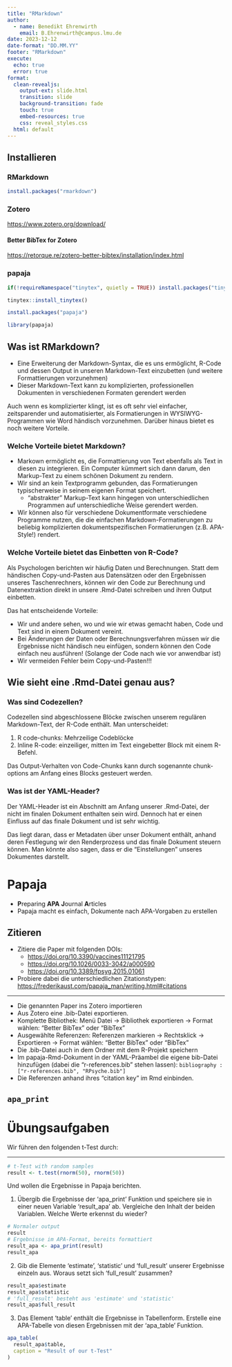```yaml
---
title: "RMarkdown"
author:
  - name: Benedikt Ehrenwirth 
    email: B.Ehrenwirth@campus.lmu.de
date: 2023-12-12
date-format: "DD.MM.YY"
footer: "RMarkdown"
execute: 
  echo: true
  error: true
format: 
  clean-revealjs: 
    output-ext: slide.html
    transition: slide
    background-transition: fade
    touch: true
    embed-resources: true
    css: reveal_styles.css
  html: default
---
```


## Installieren

### RMarkdown

```r
install.packages("rmarkdown")
```

### Zotero

<https://www.zotero.org/download/>

#### Better BibTex for Zotero

<https://retorque.re/zotero-better-bibtex/installation/index.html>

### papaja

```r
if(!requireNamespace("tinytex", quietly = TRUE)) install.packages("tinytex")

tinytex::install_tinytex()
```

```r
install.packages("papaja")
```

```r
library(papaja)
```

## Was ist RMarkdown?

- Eine Erweiterung der Markdown-Syntax, die es uns ermöglicht, R-Code und dessen Output in unseren Markdown-Text einzubetten (und weitere Formattierungen vorzunehmen)
- Dieser Markdown-Text kann zu komplizierten, professionellen Dokumenten in verschiedenen Formaten gerendert werden

::: { .exclude }
Auch wenn es komplizierter klingt, ist es oft sehr viel einfacher, zeitsparender und automatisierter, als Formatierungen in WYSIWYG-Programmen wie Word händisch vorzunehmen. Darüber hinaus bietet es noch weitere Vorteile.
:::

### Welche Vorteile bietet Markdown?

- Markown ermöglicht es, die Formattierung von Text ebenfalls als Text in diesen zu integrieren. Ein Computer kümmert sich dann darum, den Markup-Text zu einem schönen Dokument zu rendern.
- Wir sind an kein Textprogramm gebunden, das Formatierungen typischerweise in seinem eigenen Format speichert.
  - "abstrakter" Markup-Text kann hingegen von unterschiedlichen Programmen auf unterschiedliche Weise gerendert werden.
- Wir können also für verschiedene Dokumentformate verschiedene Programme nutzen, die die einfachen Markdown-Formatierungen zu beliebig komplizierten dokumentspezifischen Formatierungen (z.B. APA-Style!) rendert.

### Welche Vorteile bietet das Einbetten von R-Code?

Als Psychologen berichten wir häufig Daten und Berechnungen. Statt dem händischen Copy-und-Pasten aus Datensätzen oder den Ergebnissen unseres Taschenrechners, können wir den Code zur Berechnung und Datenextraktion direkt in unsere .Rmd-Datei schreiben und ihren Output einbetten.

Das hat entscheidende Vorteile:

- Wir und andere sehen, wo und wie wir etwas gemacht haben, Code und Text sind in einem Dokument vereint.
- Bei Änderungen der Daten oder Berechnungsverfahren müssen wir die Ergebnisse nicht händisch neu einfügen, sondern können den Code einfach neu ausführen! (Solange der Code nach wie vor anwendbar ist)
- Wir vermeiden Fehler beim Copy-und-Pasten!!!

## Wie sieht eine .Rmd-Datei genau aus?

### Was sind Codezellen?

Codezellen sind abgeschlossene Blöcke zwischen unserem regulären Markdown-Text, der R-Code enthält. Man unterscheidet:

1. R code-chunks: Mehrzeilige Codeblöcke 
2. Inline R-code: einzeiliger, mitten im Text eingebetter Block mit einem R-Befehl.

Das Output-Verhalten von Code-Chunks kann durch sogenannte chunk-options am Anfang eines Blocks gesteuert werden.

### Was ist der YAML-Header?

Der YAML-Header ist ein Abschnitt am Anfang unserer .Rmd-Datei, der nicht im finalen Dokument enthalten sein wird. Dennoch hat er einen Einfluss auf das finale Dokument und ist sehr wichtig.

Das liegt daran, dass er Metadaten über unser Dokument enthält, anhand deren Festlegung wir den Renderprozess und das finale Dokument steuern können. Man könnte also sagen, dass er die "Einstellungen" unseres Dokumentes darstellt.

# Papaja

- **P**reparing **APA** **J**ournal **A**rticles
- Papaja macht es einfach, Dokumente nach APA-Vorgaben zu erstellen

## Zitieren

- Zitiere die Paper mit folgenden DOIs:
  - <https://doi.org/10.3390/vaccines11121795>
  - <https://doi.org/10.1026/0033-3042/a000590>
  - <https://doi.org/10.3389/fpsyg.2015.01061>

- Probiere dabei die unterschiedlichen Zitationstypen: <https://frederikaust.com/papaja_man/writing.html#citations>

---

- Die genannten Paper ins Zotero importieren
- Aus Zotero eine .bib-Datei exportieren.
- Komplette Bibliothek: Menü Datei -> Bibliothek exportieren -> Format wählen: "Better BibTex" oder "BibTex"
- Ausgewählte Referenzen: Referenzen markieren -> Rechtsklick -> Exportieren -> Format wählen: "Better BibTex" oder "BibTex"
- Die .bib-Datei auch in dem Ordner mit dem R-Projekt speichern
- Im papaja-Rmd-Dokument in der YAML-Präambel die eigene bib-Datei hinzufügen (dabei die "r-references.bib" stehen lassen):
`bibliography : ["r-references.bib", "RPsyche.bib"]`
- Die Referenzen anhand ihres "citation key" im Rmd einbinden.

## `apa_print`

# Übungsaufgaben

Wir führen den folgenden t-Test durch:

---

```r
# t-Test with random samples
result <- t.test(rnorm(50), rnorm(50))
```
Und wollen die Ergebnisse in Papaja berichten.

1. Übergib die Ergebnisse der 'apa_print' Funktion und speichere sie in einer neuen Variable 'result_apa' ab. Vergleiche den Inhalt der beiden Variablen. Welche Werte erkennst du wieder?

```r
# Normaler output
result
# Ergebnisse im APA-Format, bereits formattiert
result_apa <- apa_print(result)
result_apa
```

2. Gib die Elemente 'estimate', 'statistic' und 'full_result' unserer Ergebnisse einzeln aus. Woraus setzt sich 'full_result' zusammen?
```r
result_apa$estimate
result_apa$statistic
# 'full_result' besteht aus 'estimate' und 'statistic'
result_apa$full_result
```

3. Das Element 'table' enthält die Ergebnisse in Tabellenform. Erstelle eine APA-Tabelle von diesen Ergebnissen mit der 'apa_table' Funktion.
```r
apa_table(
  result_apa$table,
  caption = "Result of our t-Test"
)
```